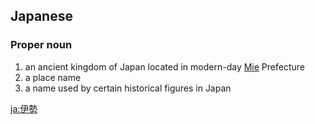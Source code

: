 ==Japanese==
{{ja-kanjitab|伊|勢}}

===Proper noun===
{{ja-pos|proper noun|いせ}}

# an ancient kingdom of Japan located in modern-day [[Mie]] Prefecture
# a place name
# a name used by certain historical figures in Japan

[[ja:伊勢]]